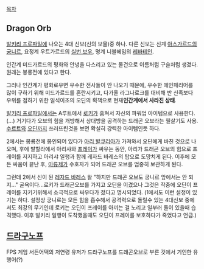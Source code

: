 [[목차]]

== Dragon Orb ==

[[발키리 프로파일]]에 나오는 4대 신보(신의 보물)중 하나. 다른 신보는 신계 [[아스가르드]]의 [[궁니르]], 요정계 우트가르드의 [[실번 보우]], 명계 니블헤임의 [[레바테인]].

인간계 미드가르드의 평화와 안녕을 다스리고 있는 물건으로 이름처럼 구슬처럼 생겼다. 원래는 봉룡전에 있다고 한다.

그러나 인간계가 평화로우면 우수한 전사들이 안 나오기 때문에, 우수한 에인페리어를 많이 구하기 위해 미드가르드를 혼란시키고, 다가올 라그나로크를 대비해 반 신족보다 우위를 점하기 위한 일석이조의 오딘의 획책으로 현재'''인간계에서 사라진 상태'''. 

[[발키리 프로파일]]에서는 A루트에서 [[로키]]가 훔쳐서 자신의 파워업 아이템으로 사용한다.(…) 거기다가 오브의 힘을 개방해서 상대방을 공격하는 드래곤 오브라는 필살기도 사용. [[수르트]]와 [[오딘]]까지 쓰러뜨린것을 보면 확실히 강력한 아이템인듯 하다.

2에서는 봉룡전에 봉인되어 있다가 [[아리 발큐리아]]가 가져와서 오딘에게 바친 것으로 나오며, 후에 발할라에서 아리샤와 [[프레이]]가 싸우는 동안, 아리가 드래곤 오브의 힘으로 프레이를 저지하고 아리샤 일행과 함께 레자드 바레스의 탑으로 도망치게 된다. 이후에 모든 싸움이 끝난 후, [[아류제]]가 수호자가 되어 드래곤 오브를 엄중히 보관하게 된다.

그런데 2에서 신이 된 [[레자드 바레스]] 왈 "하지만 드래곤 오브도 궁니르 앞에서는 안 되지..." 굴욕이다...로키가 드래곤오브를 가지고 오딘을 이겼으나 그것은 작중에 오딘이 프레이를 지키기위해서 소극적으로 싸우다가 졌다고 명시되었다. (1에서도 이런 설정이 있기는 하다. 설정상 궁니르는 모든 힘을 흡수해서 공격력으로 돌릴수 있는 4대신보 중에서도 최강의 무기인데 로키는 오딘이 프레이를 아끼는 걸 노리고 일부러 둘이 있을때 습격했다. 이후 발키리 일행이 도착했을때도 오딘이 프레이를 보호하다가 죽었다고 언급.)

== [[드라구노프]] ==
FPS 게임 서든어택의 저연령 유저가 드라구노프를 드래곤오브로 부른 것에서 기인한 유행어(?)
